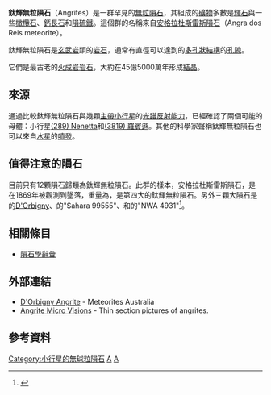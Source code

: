 {{Infobox meteorite subdivision
|Subdivision               = 群
|Name                      =鈦輝無粒隕石（Angrite）
|Alternative_names         = 
|Image                     = NWA 2999 meteorite, angrite.jpg
|Image_caption             = "NWA 2999"的一面。請注意和地球的[[玄武岩|玄武岩]]相似。
|Image_alt_text            = 
|Compositional_type        = [[石隕石|石隕石]]
|Type                      = [[無球粒隕石|無球粒隕石]]
|Class                     = 
|Clan                      = 
<!-- list/link all subgroups of this group as a {{flatlist}}
|Subgroups                 = {{flatlist|
*
}} -->
|Structural_classification = 
|Parent_body               = 可能是小行星[[小行星289|(289) Nenetta]]、小行星[[小行星3819|(3819) 羅賓遜]]或[[水星|水星]]
|Composition               = 
|Petrologic_type           = 
|Number_of_specimens       = 12
|TKW                       = <!-- {{Convert||kg}} -->
|Image2                    = 
|Image2_caption            = 
|Image2_alt_text           = 
}}

'''鈦輝無粒隕石'''（Angrites）是一群罕見的[[無粒隕石|無粒隕石]]，其組成的[[礦物|礦物]]多數是[[輝石|輝石]]與一些[[橄欖石|橄欖石]]、[[鈣長石|鈣長石]]和[[隕硫鐵|隕硫鐵]]。這個群的名稱來自[[安格拉杜斯雷斯隕石|安格拉杜斯雷斯隕石]]（Angra dos Reis meteorite）。

鈦輝無粒隕石是[[玄武岩|玄武岩]]類的[[岩石|岩石]]，通常有直徑可以達到{{convert|2.5|cm}}的[[多孔狀結構|多孔狀結構]]的[[孔隙率|孔隙]]。

它們是最古老的[[火成岩|火成岩]][[岩石|岩石]]，大約在45億5000萬年形成[[結晶|結晶]]。

== 來源 ==
通過比較鈦輝無粒隕石與幾顆[[主帶小行星|主帶小行星]]的[[電磁頻譜|光譜]][[反射能力|反射能力]]，已經確認了兩個可能的母體：小行星[[小行星289|(289) Nenetta]]和[[小行星3819|(3819) 羅賓遜]]。其他的科學家聲稱鈦輝無粒隕石也可以來自[[水星|水星]]的[[噴發|噴發]]。

==值得注意的隕石 ==
目前只有12顆隕石歸類為鈦輝無粒隕石。此群的樣本，安格拉杜斯雷斯隕石，是在1869年被觀測到墬落，重量為{{convert|1.5|kg}}，是第四大的鈦輝無粒隕石。另外三顆大隕石是{{convert|16.55|kg}}的[[D'Orbigny_meteorite|D'Orbigny]]、{{convert|2.71|kg}}的"Sahara 99555"、和{{convert|2.14|kg}}的"NWA 4931"<ref name=MetDB>{{cite web|title=Meteoriticial Society Database|url=http://www.lpi.usra.edu/meteor/metbull.php|publisher=Meteoritical Society|accessdate=2 January 2013|archive-date=2013-06-29|archive-url=https://web.archive.org/web/20130629182647/http://www.lpi.usra.edu/meteor/metbull.php|dead-url=no}}</ref>。

== 相關條目 ==
* [[隕石學辭彙|隕石學辭彙]]

== 外部連結 ==
*[http://www.meteorites.com.au/features/d'orbigny.html D'Orbigny Angrite] {{Wayback|url=http://www.meteorites.com.au/features/d%27orbigny.html |date=20211130110418 }} - Meteorites Australia
*[http://www.meteorite-times.com/micro-visions/angrites/ Angrite Micro Visions] {{Wayback|url=http://www.meteorite-times.com/micro-visions/angrites/ |date=20160318045115 }} - Thin section pictures of angrites.

== 參考資料 ==
{{Reflist}}

{{隕石}}

[[Category:小行星的無球粒隕石|Category:小行星的無球粒隕石]]
[[Category:隕石|A]]
[[Category:隕石類型|A]]